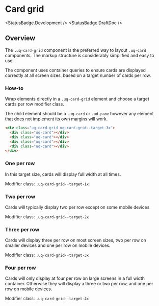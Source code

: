 
# Card grid

<StatusBadge.Development />
<StatusBadge.DraftDoc />

## Overview

The `.uq-card-grid` component is the preferred way to layout `.uq-card`
components. The markup structure is considerably simplified and easy to use.

The component uses container queries to ensure cards are displayed correctly at
all screen sizes, based on a target number of cards per row.

### How-to

Wrap elements directly in a `.uq-card-grid` element and choose a
target cards per row modifier class.

The child element should be a `.uq-card` or `.ud-pane` however any element that
does not implement its own margins will work.

```html
<div class="uq-card-grid uq-card-grid--target-3x">
  <div class="uq-card"></div>
  <div class="uq-card"></div>
  <div class="uq-card"></div>
  <div class="uq-card"></div>
</div>
```

### One per row

In this target size, cards will display full width at all times.

Modifier class: `.uq-card-grid--target-1x`

<Canvas withSource="none">
  <Story id="layout-card-grid--one-per-row" />
</Canvas>

### Two per row

Cards will typically display two per row except on some mobile devices.

Modifier class: `.uq-card-grid--target-2x`

<Canvas withSource="none">
  <Story id="layout-card-grid--two-per-row" />
</Canvas>

### Three per row

Cards will display three per row on most screen sizes, two per row on smaller
devices and one per row on mobile devices.

Modifier class: `.uq-card-grid--target-3x`

<Canvas withSource="none">
  <Story id="layout-card-grid--three-per-row" />
</Canvas>

### Four per row

Cards will only display at four per row on large screens in a full width
container. Otherwise they will display a three or two per row, and one per row
on mobile devices.

Modifier class: `.uq-card-grid--target-4x`

<Canvas withSource="none">
  <Story id="layout-card-grid--four-per-row" />
</Canvas>
